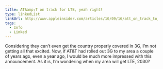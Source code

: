 ```yaml
---
title: AT&amp;T on track for LTE, yeah right!
type: linkedList
linkUrl: http://www.appleinsider.com/articles/10/09/16/att_on_track_to_launch_lte_4g_network_by_mid_2011_expand_hspa.html
tags:
  - Info
  - Linked
---
```


Considering they can’t even get the country properly covered in 3G, I’m not getting all that excited. Now, if AT&T had rolled out 3G to my area a couple of years ago, even a year ago, I would be much more impressed with this announcement. As it is, I’m wondering when my area will get LTE, 2030?
